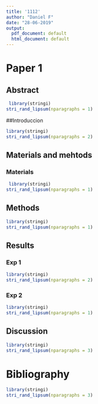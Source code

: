 ```yaml
---
title: '1112'
author: "Daniel F"
date: "28-06-2019"
output:
  pdf_document: default
  html_document: default
---
```




# Paper 1


## Abstract

```r
 library(stringi)
stri_rand_lipsum(nparagraphs = 1)
```


##Introduccion

```r
library(stringi)
stri_rand_lipsum(nparagraphs = 2)


```


## Materials and mehtods

### Materials
```r
 library(stringi)
stri_rand_lipsum(nparagraphs = 1)
```


## Methods 
```r
library(stringi)
stri_rand_lipsum(nparagraphs = 1)
```


## Results 
### Exp 1 
```r
library(stringi)
stri_rand_lipsum(nparagraphs = 2)
```

### Exp 2
```r
library(stringi)
stri_rand_lipsum(nparagraphs = 1)
```

## Discussion
```r
library(stringi)
stri_rand_lipsum(nparagraphs = 3)
```

# Bibliography 
```r
library(stringi)
stri_rand_lipsum(nparagraphs = 3)
```


